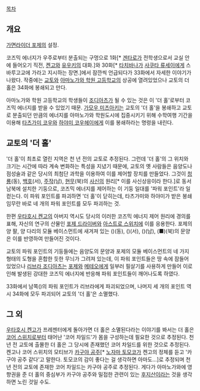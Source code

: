 [[목차]]
== 개요 ==
[[가면라이더 포제]]의 설정.

코즈믹 에너지가 우주로부터 분출되는 구멍으로 1화[* [[키사라기 겐타로|겐타로]]가 전학생으로서 교실 안에 들어오기 직전, [[우타호시 켄고|켄고]]와 [[죠지마 유우키|유우키]]의 대화.]와 30화[* [[타치바나(가면라이더 포제)|타치바나]]가 [[사쿠타 류세이]]에게 스바루고교에 가라고 지시하는 장면.]에서 잠깐씩 언급되다가 33화에서 자세한 이야기가 나왔다. 작중에는 [[교토]]와 [[아마노가와 학원 고등학교]]의 상공에 열려있었으나 교토의 더 홀은 34화에 봉쇄되고 만다.

아마노가와 학원 고등학교의 학생들이 [[조디아츠]]가 될 수 있는 것은 이 '더 홀'로부터 코즈믹 에너지를 받을 수 있었기 때문. [[가모우 미츠아키]]는 교토의 '더 홀'을 봉쇄하고 교토로 분출되던 만큼의 에너지를 아마노가와 학원도시에 집중시키기 위해 수학여행 기간을 이용해 [[타츠가미 코우]]와 [[하야미 코우헤이]]에게 이를 봉쇄하라는 명령을 내린다.

== 교토의 '더 홀' ==
'더 홀'이 최초로 열린 지역은 천 년 전의 교토로 추정된다. 그런데 '더 홀'의 그 위치와 크기는 시간에 따라 계속 변화하는 특성을 지녔기 때문에, 교토의 옛 사람들은 음양도나 점성술과 같은 당시의 최첨단 과학을 이용하여 이를 제어할 장치를 만들었다. 그것이  [[청룡]](동), [[백호]](서), [[주작]](남), [[현무]](북)의 [[사신]]의 원리[* 이를 사신상응이라 한다.]로 동서남북에 설치한 기둥으로, 코즈믹 에너지를 제어하는 이 기둥 일대를 '파워 포인트'라 일컫는다. 이 파워 포인트를 파괴하면 '더 홀'이 닫히는데, 타츠가미와 하야미가 받은 봉쇄임무란 바로 네 개의 파워 포인트를 모두 파괴하는 것.

한편 [[우타호시 켄고]]의 아버지 역시도 당시의 이러한 코즈믹 에너지 제어 원리에 경의를 표해, 자신의 연구의 산물인 [[포제 드라이버]]와 [[아스트로 스위치]]에 이를 응용한다. 포제의 양 팔, 양 다리의 모듈 베이스먼트에 새겨져 있는 ({{{#ffd202 ▲}}})(동), ({{{#f46d01 ●}}})(서), ({{{#blue ×}}})(남), (■)(북)의 문양은 이를 반영하여 만들어진 것이다.

교토의 파워 포인트의 기둥들에는 음양도의 문양과 포제의 모듈 베이스먼트의 네 가지 형태의 도형을 혼합한 듯한 무늬가 그려져 있는데, 이 파워 포인트들은 땅 속에 잠들어 있었으나 [[리브라 조디아츠]]는 [[포제]]와 [[메테오(가면라이더 포제)|메테오]]에게 일부러 필살기를 사용하게 만들어 이로 인해 발생된 강대한 코즈믹 에너지에 반응해 파워 포인트들이 깨어나도록 하였다.

33화에서 남쪽({{{#blue ×}}})의 파워 포인트가 리브라에게 파괴되었으며, 나머지 세 개의 포인트 역시 34화에 모두 파괴되어 교토의 '더 홀'은 소멸했다.

== 그 외 ==
[[우타호시 켄고]]가 프레젠터에게 돌아가면 더 홀은 소멸된다라는 이야기를 봐서는 더 홀은 [[코어 스위치]]로부터 태어난 '코어 차일드'가 몸을 구성하는데 필요한 것으로 추정된다. 천 년 전 교토에 출몰한 더 홀은 그 당시에 존재했던 코어 차일드를 위한 것으로 추정된다. 켄고나 코어 스위치의 모티브가 [[카구야 공주]][* [[노자마 토모코]]가 켄고의 정체를 듣고 '카구야 공주 같다'고 말한다. 토모코의 감이 좋다는 걸 생각하면 아마도...]로 추정되며 천 년 전의 교토에 존재한 코어 차일드는 카구야 공주로 추정된다. 게다가 아마노가와에 영향권을 준 더 홀의 중심부가 카구야 공주와 밀접한 관련이 있는 [[후지산]]이라는 것을 생각하면 노린 것일 수도. 
